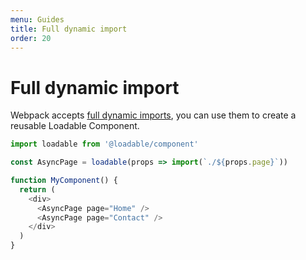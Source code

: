 ```yaml
---
menu: Guides
title: Full dynamic import
order: 20
---
```


# Full dynamic import

Webpack accepts [full dynamic imports](https://webpack.js.org/api/module-methods/#import-), you can use them to create a reusable Loadable Component.

```js
import loadable from '@loadable/component'

const AsyncPage = loadable(props => import(`./${props.page}`))

function MyComponent() {
  return (
    <div>
      <AsyncPage page="Home" />
      <AsyncPage page="Contact" />
    </div>
  )
}
```
